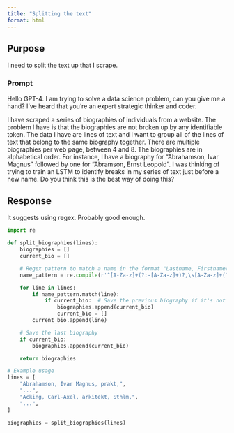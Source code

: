 ```yaml
---
title: "Splitting the text"
format: html
---
```


## Purpose

I need to split the text up that I scrape. 

### Prompt

Hello GPT-4. I am trying to solve a data science problem, can you give me a hand? I've heard that you're an expert strategic thinker and coder.

I have scraped a series of biographies of individuals from a website. The problem I have is that the biographies are not broken up by any identifiable token. The data I have are lines of text and I want to group all of the lines of text that belong to the same biography together. There are multiple biographies per web page, between 4 and 8. The biographies are in alphabetical order. For instance, I have a biography for "Abrahamson, Ivar Magnus" followed by one for "Abramson, Ernst Leopold". I was thinking of trying to train an LSTM to identify breaks in my series of text just before a new name. Do you think this is the best way of doing this?

## Response

It suggests using regex. Probably good enough.

```python
import re

def split_biographies(lines):
    biographies = []
    current_bio = []

    # Regex pattern to match a name in the format "Lastname, Firstname(s) (additional information)"
    name_pattern = re.compile(r'^[A-Za-z]+(?:-[A-Za-z]+)?,\s[A-Za-z]+(?:\s[A-Za-z]+)*(?:\s[A-Za-z.]+)*,')

    for line in lines:
        if name_pattern.match(line):
            if current_bio:  # Save the previous biography if it's not empty
                biographies.append(current_bio)
                current_bio = []
        current_bio.append(line)

    # Save the last biography
    if current_bio:
        biographies.append(current_bio)

    return biographies

# Example usage
lines = [
    "Abrahamson, Ivar Magnus, prakt,",
    "...",
    "Acking, Carl-Axel, arkitekt, Sthlm,",
    "...",
]

biographies = split_biographies(lines)

```


```python

```

